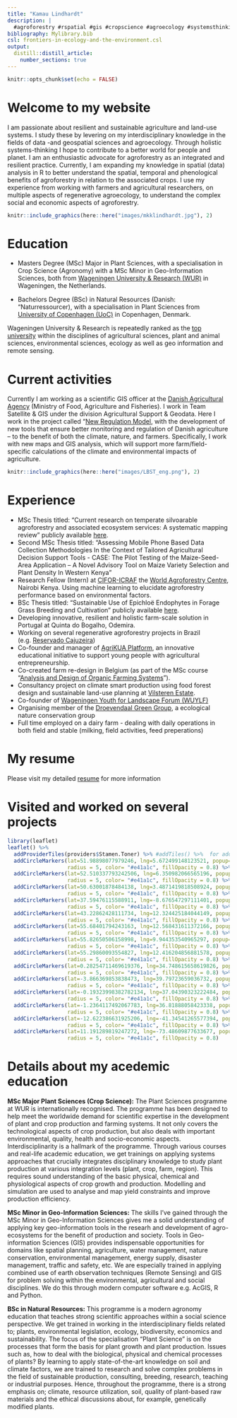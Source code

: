 ```yaml
---
title: "Kamau Lindhardt"
description: |
  #agroforestry #rspatial #gis #cropscience #agroecology #systemsthinking #r #remotesensing #sustainabledevelopment
bibliography: Mylibrary.bib
csl: frontiers-in-ecology-and-the-environment.csl
output: 
  distill::distill_article:
    number_sections: true
---
```


```r
knitr::opts_chunk$set(echo = FALSE)
```

# Welcome to my website

I am passionate about resilient and sustainable agriculture and land-use systems. I study these by levering on my interdisciplinary knowledge in the fields of data -and geospatial sciences and agroecology. Through holistic systems-thinking I hope to contribute to a better world for people and planet. I am an enthusiastic advocate for agroforestry as an integrated and resilient practice. Currently, I am expanding my knowledge in spatial (data) analysis in R to better understand the spatial, temporal and phenological benefits of agroforestry in relation to the associated crops. I use my experience from working with farmers and agricultural researchers, on multiple aspects of regenerative agroecology, to understand the complex social and economic aspects of agroforestry. 


```r
knitr::include_graphics(here::here("images/mkklindhardt.jpg"), 2)
```

# Education

* Masters Degree (MSc) Major in Plant Sciences, with a specialisation in Crop Science (Agronomy) with a MSc Minor in Geo-Information Sciences, both from [Wageningen University & Research (WUR)](https://www.wur.nl/en.htm) in Wageningen, the Netherlands.  

* Bachelors Degree (BSc) in Natural Resources (Danish: "Naturressourcer), with a specialisation in Plant Sciences from [University of Copenhagen (UoC)](https://www.ku.dk/english/) in Copenhagen, Denmark. 

<aside>
Wageningen University & Research is repeatedly ranked as the [top university](https://www.wur.nl/en/wageningen-university/rankings.htm) within the disciplines of agricultural sciences, plant and animal sciences, environmental sciences, ecology as well as geo information and remote sensing.
</aside>

# Current activities

Currently I am working as a scientific GIS officer at the [Danish Agricultural Agency](https://eng.lbst.dk/about-us) (Ministry of Food, Agriculture and Fisheries). I work in Team Satellite & GIS under the division Agricultural Support & Geodata. Here I work in the project called "[New Regulation Model](https://lbst.dk/tvaergaaende/ny-reguleringsmodel-for-landbruget/), with the development of new tools that ensure better monitoring and regulation of Danish agriculture – to the benefit of both the climate, nature, and farmers. Specifically, I work with new maps and GIS analysis, which will support more farm/field-specific calculations of the climate and environmental impacts of agriculture. 

<aside>
```r
knitr::include_graphics(here::here("images/LBST_eng.png"), 2)
```
</aside>

# Experience

* MSc Thesis titled: "Current research on temperate silvoarable agroforestry and associated ecosystem services: A systematic mapping review" publicly available [here](https://library.wur.nl/WebQuery/theses).
* Second MSc Thesis titled: "Assessing Mobile Phone Based Data Collection Methodologies In the Context of Tailored Agricultural Decision Support Tools - CASE: The Pilot Testing of the Maize-Seed-Area Application – A Novel Advisory Tool on Maize Variety Selection and Plant Density In Western Kenya"
* Research Fellow (Intern) at [CIFOR-ICRAF](https://www.cifor-icraf.org/) the [World Agroforestry Centre](https://new.worldagroforestry.org/about-us), Nairobi Kenya. Using machine learning to elucidate agroforestry performance based on environmental factors.
* BSc Thesis titled: "Sustainable Use of Epichloë Endophytes in Forage Grass Breeding and Cultivation" publicly available [here](https://drive.google.com/file/d/1WcE1sY7_QgwwSAbD1YoSvvqd6eSuIRfJ/view?usp=sharing).  
* Developing innovative, resilient and holistic farm-scale solution in Portugal at Quinta do Bogalho, Odemira.
* Working on several regenerative agroforestry projects in Brazil (e.g. [Reservado Cajuzeira](https://www.reservadocajuzeira.com))
* Co-founder and manager of [AgriKUA Platform](https://agrikua.wordpress.com/about/), an innovative educational initiative to support young people with agricultural entrepreneurship.   
* Co-created farm re-design in Belgium (as part of the MSc course "[Analysis and Design of Organic Farming Systems](https://ssc.wur.nl/History/Handbook/2019/Course/FSE-30306.html)").
* Consultancy project on climate smart production using food forest design and sustainable land-use planning at [Vilsteren Estate](https://drive.google.com/file/d/16Z-bqA3-Sqo0YCluGZk9Qn67e8cHRFLC/view?usp=sharing).
* Co-founder of [Wageningen Youth for Landscape Forum (WUYLF)](https://www.facebook.com/glf.wuylf/)
* Organising member of the [Droevendaal Green Group](https://www.droevendaal.nl/practical/groups/green-group/), a ecological nature conservation group
* Full time employed on a dairy farm - dealing with daily operations in both field and stable (milking, field activities, feed preperations) 


# My resume 

Please visit my detailed [resume](https://drive.google.com/file/d/18g6YdThnXeL9JZdDggxc-WqcA3dYQsiq/view?usp=share_link) for more information

# Visited and worked on several projects 

```r
library(leaflet)
leaflet() %>%
  addProviderTiles(providers$Stamen.Toner) %>% #addTiles() %>%  for adding the default OpenStreetMap map tiles
  addCircleMarkers(lat=51.98898077979246, lng=5.672499148123521, popup="Droevendaal community, the Netherlands", 
                   radius = 5, color= "#e41a1c", fillOpacity = 0.8) %>% 
  addCircleMarkers(lat=52.510337793242506, lng=6.350982066565196, popup="Vilsteren, the Netherlands", 
                   radius = 5, color= "#e41a1c", fillOpacity = 0.8) %>% 
  addCircleMarkers(lat=50.63001878484138, lng=3.4871419818508924, popup="Chèvrerie de la Croix de la Grise, Belgium", 
                   radius = 5, color= "#e41a1c", fillOpacity = 0.8) %>%
  addCircleMarkers(lat=37.59476115588911, lng=-8.676547297111401, popup="Quinta Do Bogalho, Portugal", 
                   radius = 5, color= "#e41a1c", fillOpacity = 0.8) %>%
  addCircleMarkers(lat=43.22862428111734, lng=12.324425184044149, popup="Umbria, Italy", 
                   radius = 5, color= "#e41a1c", fillOpacity = 0.8) %>%
  addCircleMarkers(lat=55.68401794243163, lng=12.568431611372166, popup="Copenhagen, Denmark",
                   radius = 5, color= "#e41a1c", fillOpacity = 0.8) %>%
  addCircleMarkers(lat=55.82650506158998, lng=9.944353540965297, popup="Sejet, Denmark",
                   radius = 5, color= "#e41a1c", fillOpacity = 0.8) %>%
  addCircleMarkers(lat=55.29860093554827, lng=12.416204856881578, popup="Store Heddinge, Denmark",
                   radius = 5, color= "#e41a1c", fillOpacity = 0.8) %>%
  addCircleMarkers(lat=0.28254711469619376, lng=34.748615658619826, popup="Kakamega, Kenya",
                   radius = 5, color= "#e41a1c", fillOpacity = 0.8) %>%
  addCircleMarkers(lat=-3.866369853838473, lng=39.79723659036732, popup="Mtwapa, Kenya",
                   radius = 5, color= "#e41a1c", fillOpacity = 0.8) %>%
  addCircleMarkers(lat=-0.19323998382782134, lng=37.04390323222484, popup="Naro Moru, Kenya",
                   radius = 5, color= "#e41a1c", fillOpacity = 0.8) %>%
  addCircleMarkers(lat=-1.2364117492067783, lng=36.81888058423338, popup="Nairobi, Kenya",
                   radius = 5, color= "#e41a1c", fillOpacity = 0.8) %>%
  addCircleMarkers(lat=-12.622386631925206, lng=-41.34541265577394, popup="Lençois, (Bahia) Brazil",
                   radius = 5, color= "#e41a1c", fillOpacity = 0.8) %>%
  addCircleMarkers(lat=11.191289819247272, lng=-73.48609877633677, popup="Palomino, Columbia",
                   radius = 5, color= "#e41a1c", fillOpacity = 0.8)
```

# Details about my acedemic education

**MSc Major Plant Sciences (Crop Science):** The Plant Sciences programme at WUR is internationally recognised. The programme has been designed to help meet the worldwide demand for scientific expertise in the development of plant and crop production and farming systems. It not only covers the technological aspects of crop production, but also deals with important environmental, quality, health and socio-economic aspects. Interdisciplinarity is a hallmark of the programme. Through various courses and real-life academic education, we get trainings on applying systems approaches that crucially integrates disciplinary knowledge to study plant production at various integration levels (plant, crop, farm, region). This requires sound understanding of the basic physical, chemical and physiological aspects of crop growth and production. Modelling and simulation are used to analyse and map yield constraints and improve production efficiency.

**MSc Minor in Geo-Information Sciences:** The skills I've gained through the MSc Minor in Geo-Information Sciences gives me a solid understanding of applying key geo-information tools in the researh and development of agro-ecosystems for the benefit of production and society. Tools in Geo-information Sciences (GIS) provides indispensable opportunities for domains like spatial planning, agriculture, water management, nature conservation, environmental management, energy supply, disaster management, traffic and safety, etc. We are especially trained in applying combined use of earth observation techniques (Remote Sensing) and GIS for problem solving within the environmental, agricultural and social disciplines. We do this through modern computer software e.g. AcGIS, R and Python. 


**BSc in Natural Resources:** This programme is a modern agronomy education that teaches strong scientific approaches within a social science perspective. We get trained in working in the interdisciplinary fields related to; plants, environmental legislation, ecology, biodiversity, economics and sustainability. The focus of the specialisation "Plant Science" is on the processes that form the basis for plant growth and plant production. Issues such as, how to deal with the biological, physical and chemical processes of plants? By learning to apply state-of-the-art knowledge on soil and climate factors, we are trained to research and solve complex problems in the field of sustainable production, consulting, breeding, research, teaching or industrial purposes. Hence, throughout the programme, there is a strong emphasis on; climate, resource utilization, soil, quality of plant-based raw materials and the ethical discussions about, for example, genetically modified plants.  
